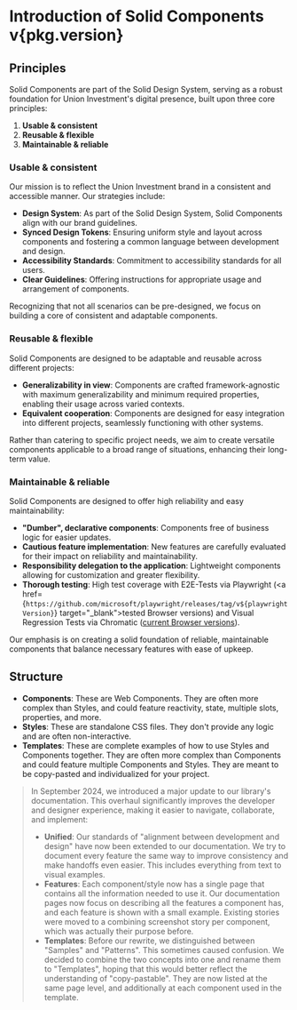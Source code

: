 
<Meta title="Docs/General/Introduction" />

# Introduction of Solid Components v{pkg.version}

## Principles

Solid Components are part of the Solid Design System, serving as a robust foundation for Union Investment's digital presence, built upon three core principles:

1. **Usable & consistent**
2. **Reusable & flexible**
3. **Maintainable & reliable**

### Usable & consistent

Our mission is to reflect the Union Investment brand in a consistent and accessible manner. Our strategies include:

- **Design System**: As part of the Solid Design System, Solid Components align with our brand guidelines.
- **Synced Design Tokens**: Ensuring uniform style and layout across components and fostering a common language between development and design.
- **Accessibility Standards**: Commitment to accessibility standards for all users.
- **Clear Guidelines**: Offering instructions for appropriate usage and arrangement of components.

Recognizing that not all scenarios can be pre-designed, we focus on building a core of consistent and adaptable components.

### Reusable & flexible

Solid Components are designed to be adaptable and reusable across different projects:

- **Generalizability in view**: Components are crafted framework-agnostic with maximum generalizability and minimum required properties, enabling their usage across varied contexts.
- **Equivalent cooperation**: Components are designed for easy integration into different projects, seamlessly functioning with other systems.

Rather than catering to specific project needs, we aim to create versatile components applicable to a broad range of situations, enhancing their long-term value.

### Maintainable & reliable

Solid Components are designed to offer high reliability and easy maintainability:

- **"Dumber", declarative components**: Components free of business logic for easier updates.
- **Cautious feature implementation**: New features are carefully evaluated for their impact on reliability and maintainability.
- **Responsibility delegation to the application**: Lightweight components allowing for customization and greater flexibility.
- **Thorough testing**: High test coverage with E2E-Tests via Playwright (<a href={`https://github.com/microsoft/playwright/releases/tag/v${playwrightVersion}`} target="\_blank">tested Browser versions</a>) and Visual Regression Tests via Chromatic ([current Browser versions](https://www.chromatic.com/docs/infrastructure-release-notes)).

Our emphasis is on creating a solid foundation of reliable, maintainable components that balance necessary features with ease of upkeep.

## Structure

- **Components**: These are Web Components. They are often more complex than Styles, and could feature reactivity, state, multiple slots, properties, and more.
- **Styles**: These are standalone CSS files. They don't provide any logic and are often non-interactive.
- **Templates**: These are complete examples of how to use Styles and Components together. They are often more complex than Components and could feature multiple Components and Styles. They are meant to be copy-pasted and individualized for your project.

> In September 2024, we introduced a major update to our library's documentation. This overhaul significantly improves the developer and designer experience, making it easier to navigate, collaborate, and implement:
>
> - **Unified**: Our standards of "alignment between development and design" have now been extended to our documentation. We try to document every feature the same way to improve consistency and make handoffs even easier. This includes everything from text to visual examples.
> - **Features**: Each component/style now has a single page that contains all the information needed to use it. Our documentation pages now focus on describing all the features a component has, and each feature is shown with a small example. Existing stories were moved to a combining screenshot story per component, which was actually their purpose before.
> - **Templates**: Before our rewrite, we distinguished between "Samples" and "Patterns". This sometimes caused confusion. We decided to combine the two concepts into one and rename them to "Templates", hoping that this would better reflect the understanding of "copy-pastable". They are now listed at the same page level, and additionally at each component used in the template.
